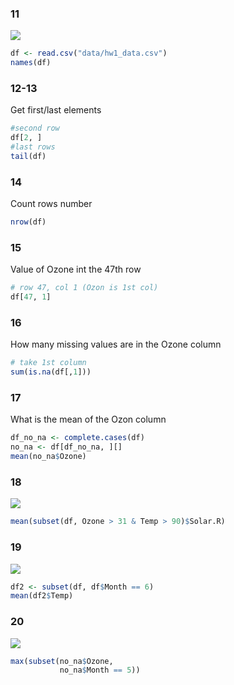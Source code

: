 ### 11
![](questions-1/11.jpg)
```r
df <- read.csv("data/hw1_data.csv")
names(df)
```
### 12-13

Get first/last elements
```r
#second row
df[2, ]
#last rows
tail(df)
```
### 14

Count rows number

```r
nrow(df)
```

### 15

Value of Ozone int the 47th row

```r
# row 47, col 1 (Ozon is 1st col)
df[47, 1]
```

### 16

How many missing values are in the Ozone column

```r
# take 1st column
sum(is.na(df[,1]))

```

### 17

What is the mean of the Ozon column

```r
df_no_na <- complete.cases(df)
no_na <- df[df_no_na, ][]
mean(no_na$Ozone)
```

### 18

![](questions-1/18.jpg)

```r
mean(subset(df, Ozone > 31 & Temp > 90)$Solar.R)
```

### 19

![](questions-1/19.jpg)

```r
df2 <- subset(df, df$Month == 6)
mean(df2$Temp)
```


### 20

![](questions-1/20.jpg)

```r
max(subset(no_na$Ozone, 
           no_na$Month == 5))
```


